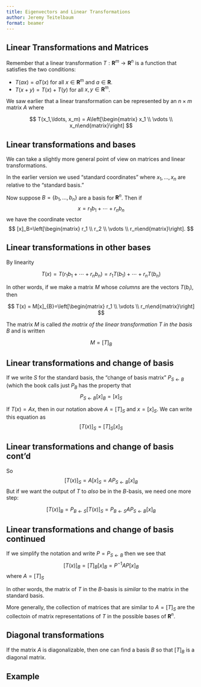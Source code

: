 ```yaml
---
title: Eigenvectors and Linear Transformations
author: Jeremy Teitelbaum
format: beamer
---
```


## Linear Transformations and Matrices

Remember that a linear transformation $T:\mathbf{R}^{m}\to\mathbf{R}^{n}$ is a function
that satisfies the two conditions:

- $T(ax)=aT(x)$ for all $x\in\mathbf{R}^{m}$ and $a\in\mathbf{R}$.
- $T(x+y)=T(x)+T(y)$ for all $x,y\in\mathbf{R}^{m}$. 

We saw earlier that a linear transformation can be represented by an $n\times m$ matrix $A$
where

$$
T(x_1,\ldots, x_m) = A\left[\begin{matrix} x_1 \\ \vdots \\ x_n\end{matrix}\right]
$$

## Linear transformations and bases

We can take a slightly more general point of view on matrices and linear transformations. 

In the earlier version we used "standard coordinates" where $x_1,\ldots, x_n$ are relative to the "standard basis."

Now suppose $B=\{b_1,\ldots, b_n\}$ are a basis for $\mathbf{R}^{n}$.
Then if
$$
x=r_1 b_1 + \cdots + r_n b_n
$$
we have the coordinate vector
$$
[x]_B=\left[\begin{matrix} r_1 \\ r_2 \\ \vdots \\ r_n\end{matrix}\right].
$$

## Linear transformations in other bases

By linearity 

$$
T(x) = T(r_1 b_1 + \cdots + r_n b_n)= r_1 T(b_1)+\cdots+ r_{n}T(b_n)
$$

In other words, if we make a matrix $M$ whose *columns*
are the vectors $T(b_i)$, then

$$
T(x) = M[x]_{B}=\left[\begin{matrix} r_1 \\ \vdots \\ r_n\end{matrix}\right]
$$

The matrix $M$ is called *the matrix of the linear transformation $T$ in the basis $B$* and is written

$$
M=[T]_{B}
$$

## Linear transformations and change of basis

If we write $S$ for the standard basis, the "change of basis matrix" $P_{S\leftarrow B}$ (which the book calls just $P_{B}$ has the property that
$$
P_{S\leftarrow B}[x]_{B} = [x]_{S}
$$

If $T(x) = Ax$, then in our notation above $A=[T]_{S}$ and
$x=[x]_{S}$.  We can write this equation as 
$$
[T(x)]_{S}=[T]_{S}[x]_{S}
$$

## Linear transformations and change of basis cont'd

So 
$$
[T(x)]_{S} = A[x]_{S} = AP_{S\leftarrow B}[x]_{B}
$$
But if we want the output of $T$ to *also* be in the $B$-basis, we need one more step:

$$
[T(x)]_{B} = P_{B\leftarrow S}[T(x)]_{S}=
P_{B\leftarrow S}AP_{S\leftarrow B}[x]_{B}
$$

## Linear transformations and change of basis continued

If we simplify the notation and write $P=P_{S\leftarrow B}$
then we see that
$$
[T(x)]_{B}=[T]_{B}[x]_{B}=P^{-1}AP[x]_{B}
$$
where $A=[T]_{S}$

In other words, the matrix of $T$ in the $B$-basis
is *similar* to the matrix in the standard basis.

More generally, the collection of matrices that are similar to $A=[T]_{S}$ are the collectoin of matrix representations of $T$ in the possible bases of $\mathbf{R}^{n}$. 

## Diagonal transformations

If the matrix $A$ is diagonalizable, then one can find a basis $B$
so that $[T]_{B}$ is a diagonal matrix. 


## Example
